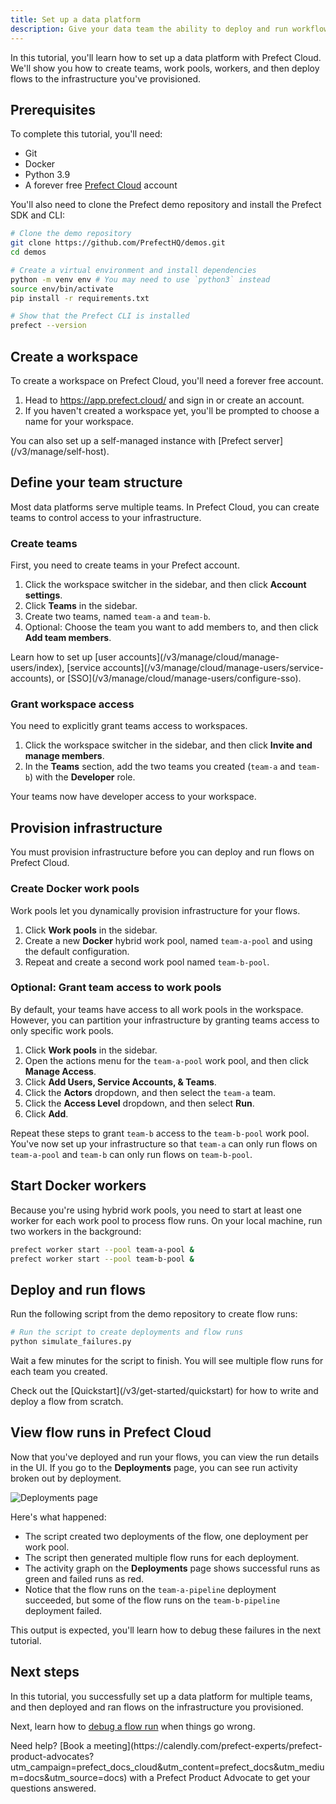 ```yaml
---
title: Set up a data platform
description: Give your data team the ability to deploy and run workflows.
---
```


In this tutorial, you'll learn how to set up a data platform with Prefect Cloud.
We'll show you how to create teams, work pools, workers, and then deploy flows to the infrastructure you've provisioned.

## Prerequisites

To complete this tutorial, you'll need:

- Git
- Docker
- Python 3.9
- A forever free [Prefect Cloud](https://app.prefect.cloud/) account

You'll also need to clone the Prefect demo repository and install the Prefect SDK and CLI:

```bash
# Clone the demo repository
git clone https://github.com/PrefectHQ/demos.git
cd demos
```

```bash
# Create a virtual environment and install dependencies
python -m venv env # You may need to use `python3` instead
source env/bin/activate
pip install -r requirements.txt
```

```bash
# Show that the Prefect CLI is installed
prefect --version
```

## Create a workspace

To create a workspace on Prefect Cloud, you'll need a forever free account.

1. Head to https://app.prefect.cloud/ and sign in or create an account.
1. If you haven't created a workspace yet, you'll be prompted to choose a name for your workspace.

<Note>
You can also set up a self-managed instance with [Prefect server](/v3/manage/self-host).
</Note>

## Define your team structure

Most data platforms serve multiple teams.
In Prefect Cloud, you can create teams to control access to your infrastructure.

### Create teams

First, you need to create teams in your Prefect account.

1. Click the workspace switcher in the sidebar, and then click **Account settings**.
1. Click **Teams** in the sidebar.
1. Create two teams, named `team-a` and `team-b`.
1. Optional: Choose the team you want to add members to, and then click **Add team members**.

<Note>
Learn how to set up [user accounts](/v3/manage/cloud/manage-users/index), [service accounts](/v3/manage/cloud/manage-users/service-accounts), or [SSO](/v3/manage/cloud/manage-users/configure-sso).
</Note>

### Grant workspace access

You need to explicitly grant teams access to workspaces.

1. Click the workspace switcher in the sidebar, and then click **Invite and manage members**.
1. In the **Teams** section, add the two teams you created (`team-a` and `team-b`) with the **Developer** role.

Your teams now have developer access to your workspace.

## Provision infrastructure

You must provision infrastructure before you can deploy and run flows on Prefect Cloud.

### Create Docker work pools

Work pools let you dynamically provision infrastructure for your flows.

1. Click **Work pools** in the sidebar.
1. Create a new **Docker** hybrid work pool, named `team-a-pool` and using the default configuration.
1. Repeat and create a second work pool named `team-b-pool`.

### Optional: Grant team access to work pools

By default, your teams have access to all work pools in the workspace.
However, you can partition your infrastructure by granting teams access to only specific work pools.

1. Click **Work pools** in the sidebar.
1. Open the actions menu for the `team-a-pool` work pool, and then click **Manage Access**.
1. Click **Add Users, Service Accounts, & Teams**.
1. Click the **Actors** dropdown, and then select the `team-a` team.
1. Click the **Access Level** dropdown, and then select **Run**.
1. Click **Add**.

Repeat these steps to grant `team-b` access to the `team-b-pool` work pool.
You've now set up your infrastructure so that `team-a` can only run flows on `team-a-pool` and `team-b` can only run flows on `team-b-pool`.

## Start Docker workers

Because you're using hybrid work pools, you need to start at least one worker for each work pool to process flow runs.
On your local machine, run two workers in the background:

```bash
prefect worker start --pool team-a-pool &
prefect worker start --pool team-b-pool &
```

## Deploy and run flows

Run the following script from the demo repository to create flow runs:

```bash
# Run the script to create deployments and flow runs
python simulate_failures.py
```

Wait a few minutes for the script to finish.
You will see multiple flow runs for each team you created.

<Note>
Check out the [Quickstart](/v3/get-started/quickstart) for how to write and deploy a flow from scratch.
</Note>

## View flow runs in Prefect Cloud

Now that you've deployed and run your flows, you can view the run details in the UI.
If you go to the **Deployments** page, you can see run activity broken out by deployment.

![Deployments page](/v3/img/ui/deployments-page.png)

Here's what happened:

- The script created two deployments of the flow, one deployment per work pool.
- The script then generated multiple flow runs for each deployment.
- The activity graph on the **Deployments** page shows successful runs as green and failed runs as red.
- Notice that the flow runs on the `team-a-pipeline` deployment succeeded, but some of the flow runs on the `team-b-pipeline` deployment failed.

This output is expected, you'll learn how to debug these failures in the next tutorial.

## Next steps

In this tutorial, you successfully set up a data platform for multiple teams, and then deployed and ran flows on the infrastructure you provisioned.

Next, learn how to [debug a flow run](/v3/tutorials/debug) when things go wrong.

<Tip>
Need help? [Book a meeting](https://calendly.com/prefect-experts/prefect-product-advocates?utm_campaign=prefect_docs_cloud&utm_content=prefect_docs&utm_medium=docs&utm_source=docs) with a Prefect Product Advocate to get your questions answered.
</Tip>
